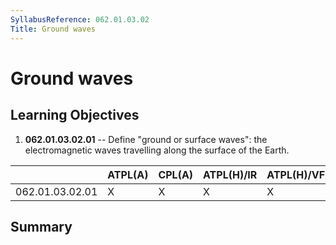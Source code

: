 ```yaml
---
SyllabusReference: 062.01.03.02
Title: Ground waves
---
```


# Ground waves

## Learning Objectives

1.  **062.01.03.02.01** -- Define "ground or surface waves": the electromagnetic
    waves travelling along the surface of the Earth.

|                 | ATPL(A) | CPL(A) | ATPL(H)/IR | ATPL(H)/VFR | CPL(H) | IR  | CBIR(A) |
| --------------- | ------- | ------ | ---------- | ----------- | ------ | --- | ------- |
| 062.01.03.02.01 | X       | X      | X          | X           | X      | X   |         |

## Summary
